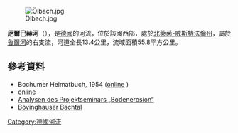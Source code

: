 {{No footnotes|time=2020-08-06T04:49:10+00:00}}
{{Coord|51|25|50.06|N|7|16|17.36|E|display=title}}
[[Image:Ölbach.jpg|right]]

'''厄爾巴赫河'''（{{lang-de|Oelbach}}），是[[德國|德國]]的河流，位於該國西部，處於[[北萊茵-威斯特法倫州|北萊茵-威斯特法倫州]]，屬於[[魯爾河|魯爾河]]的右支流，河道全長13.4公里，流域面積55.8平方公里。

==參考資料==
* Bochumer Heimatbuch, 1954 ([https://www.kortumgesellschaft.de/id-6-heimatbuch-1954-was-der-oelbach-erzaehlt.html online] {{Wayback|url=https://www.kortumgesellschaft.de/id-6-heimatbuch-1954-was-der-oelbach-erzaehlt.html |date=20220212193000 }})
* [http://www.derwesten.de/staedte/bochum/wie-jauche-saeure-benzol-salz-id1625423.html online]{{Wayback|url=http://www.derwesten.de/staedte/bochum/wie-jauche-saeure-benzol-salz-id1625423.html |date=20150924133425 }}
* [http://www.geographie.ruhr-uni-bochum.de/institut/sites/lehre/skripte/bodenero/titel.htm Analysen des Projektseminars „Bodenerosion“] {{Wayback|url=http://www.geographie.ruhr-uni-bochum.de/institut/sites/lehre/skripte/bodenero/titel.htm |date=20070610135244 }}
* [http://www.botanik-bochum.de/geotag/Geotag2007.htm Bövinghauser Bachtal] {{Wayback|url=http://www.botanik-bochum.de/geotag/Geotag2007.htm |date=20201024205350 }}

{{Germany-geo-stub}}
[[Category:德國河流|Category:德國河流]]